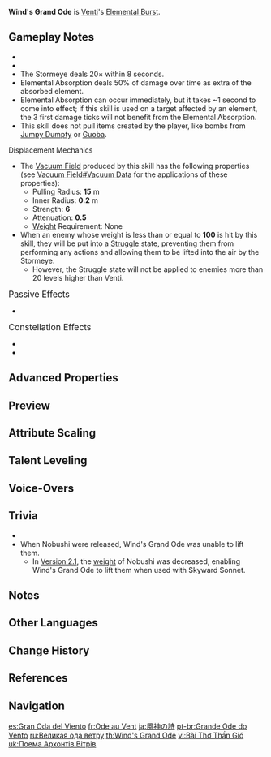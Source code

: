 {{Talent Infobox
|image         = Talent Wind's Grand Ode.png
|character     = Venti
|type          = Elemental Burst
|info          = Fires off an arrow made of countless coalesced winds, creating a huge [[Vacuum Field|Stormeye]] that sucks in opponents and deals continuous {{Color|Anemo DMG}}.<br><br>'''[[Elemental Absorption]]'''<br>If the Stormeye comes into contact with {{Hydro}}/{{Pyro}}/{{Cryo}}/{{Electro}}, it will deal additional {{Color|Black|elemental DMG}} of that type.<br>Elemental Absorption may only occur once per use.
|utility1      = Elemental Absorption
|utility2      = Vacuum Field
|utility3      = Effects Retained Character Fallen
|utility4      = Struggle State
|energyCost    = 60
|CD            = 15s
|duration      = 8s
|attr1         = DoT
|value1        = 37.6–80%
|attr2         = Additional Elemental DMG
|value2        = 18.8–40%
|scale_att1    = ATK
}}
{{Description|Many hymns written in praise of the Anemo Archon have been lost to time. This one sings of his mastery over the wind.}}
'''Wind's Grand Ode''' is [[Venti]]'s [[Elemental Burst]].

==Gameplay Notes==
* {{Talent Note|energy frame|90}}
* {{Talent Note|cooldown frame|83}}
* The Stormeye deals 20× {{Color|Anemo DMG}} within 8 seconds.
* Elemental Absorption deals 50% of damage over time as extra {{Color|Black|Elemental DMG}} of the absorbed element.
* Elemental Absorption can occur immediately, but it takes ~1 second to come into effect; if this skill is used on a target affected by an element, the 3 first damage ticks will not benefit from the Elemental Absorption.
* This skill does not pull items created by the player, like bombs from [[Jumpy Dumpty]] or [[Guoba]].

;Displacement Mechanics
* The [[Vacuum Field]] produced by this skill has the following properties (see [[Vacuum Field#Vacuum Data]] for the applications of these properties):
** Pulling Radius: '''15'''&nbsp;m
** Inner Radius: '''0.2'''&nbsp;m
** Strength: '''6'''
** Attenuation: '''0.5'''
** [[Weight]] Requirement: None
* When an enemy whose weight is less than or equal to '''100''' is hit by this skill, they will be put into a [[Struggle]] state, preventing them from performing any actions and allowing them to be lifted into the air by the Stormeye.
** However, the Struggle state will not be applied to enemies more than 20 levels higher than Venti.

;<big>Passive Effects</big>
* {{Talent Note|character=Venti|talent=Wind's Grand Ode|ascension|2|Stormeye}}

;<big>Constellation Effects</big>
* {{Talent Note|constellation|3|Ode to Thousand Winds}}
* {{Talent Note|constellation|6|Storm of Defiance}}

==Advanced Properties==
{{Advanced Properties
|title   = DoT
|gu      = 1U
|icdtag  = Elemental Burst Anemo
|icdtype = 1s/3 Hits
|poise   = 4
|impulse = 2

|title2   = Absorbed Cryo
|gu2      = 1U
|icdtag2  = Elemental Burst Cryo
|icdtype2 = 1s/3 Hits
|poise2   = 0
|impulse2 = 0

|title3   = Absorbed Electro
|gu3      = 1U
|icdtag3  = Elemental Burst Electro
|icdtype3 = 1s/3 Hits
|poise3   = 0
|impulse3 = 0

|title4   = Absorbed Hydro
|gu4      = 1U
|icdtag4  = Elemental Burst Hydro
|icdtype4 = 1s/3 Hits
|poise4   = 0
|impulse4 = 0

|title5   = Absorbed Pyro
|gu5      = 1U
|icdtag5  = Elemental Burst Pyro
|icdtype5 = 1s/3 Hits
|poise5   = 0
|impulse5 = 0
}}

==Preview==
{{Preview
|file1    = Wind's Grand Ode Preview
|caption1 = Without Elemental Absorption

|file2    = Wind's Grand Ode Cryo Preview
|caption2 = Cryo Elemental Absorption

|file3    = Wind's Grand Ode Electro Preview
|caption3 = Electro Elemental Absorption

|file4    = Wind's Grand Ode Hydro Preview
|caption4 = Hydro Elemental Absorption

|file5    = Wind's Grand Ode Pyro Preview
|caption5 = Pyro Elemental Absorption
}}

==Attribute Scaling==
{{Talent Scaling
|talentType=Elemental Burst
|levels=14
|order=dot,additionalelementaldmg,duration,cd,energycost
|titles=DoT (%),Additional Elemental DMG (%),Duration,CD,Energy Cost
|dot_1=37.6
|dot_2=40.42
|dot_3=43.24
|dot_4=47
|dot_5=49.82
|dot_6=52.64
|dot_7=56.4
|dot_8=60.16
|dot_9=63.92
|dot_10=67.68
|dot_11=71.44
|dot_12=75.2
|dot_13=79.9
|dot_14=84.6
|additionalelementaldmg_1=18.8
|additionalelementaldmg_2=20.21
|additionalelementaldmg_3=21.62
|additionalelementaldmg_4=23.5
|additionalelementaldmg_5=24.91
|additionalelementaldmg_6=26.32
|additionalelementaldmg_7=28.2
|additionalelementaldmg_8=30.08
|additionalelementaldmg_9=31.96
|additionalelementaldmg_10=33.84
|additionalelementaldmg_11=35.72
|additionalelementaldmg_12=37.6
|additionalelementaldmg_13=39.95
|additionalelementaldmg_14=42.3
|duration=8s
|cd=15s
|energycost=60
}}

==Talent Leveling==
{{Talent Upgrade|Venti}}

==Voice-Overs==
{{Talent VO}}

==Trivia==
* {{Transclude|Breezy Ode|Glowing Ornaments}}
* When Nobushi were released, Wind's Grand Ode was unable to lift them.
** In [[Version 2.1]], the [[weight]] of Nobushi was decreased, enabling Wind's Grand Ode to lift them when used with Skyward Sonnet.

==Notes==
{{Reflist|note=1}}

==Other Languages==
{{Other Languages
|en       = Wind's Grand Ode
|zhs      = 风神之诗
|zhs_rm   = Fēngshén zhī Shī
|zht      = 風神之詩
|zht_rm   = Fēngshén zhī Shī
|zh_tl    = Poem of the Wind God
|ja       = 風神の詩
|ja_rm    = Fuujin no Uta<ref>YouTube: [https://youtu.be/cRL6LdEXUqo {{ja|チュートリアル動画 　ウェンティ「高天の歌」（ナレーション 津田健次郎ver.）}}]</ref>
|ja_tl    = Poem of the Wind God
|ko       = 바람신의 시
|ko_rm    = Baramsin-ui Si
|ko_tl    = Poem of the Wind God
|es       = Gran Oda del Viento
|es_tl    = Great Ode of the Wind
|fr       = Ode au Vent
|fr_tl    = Ode to the Wind
|ru       = Великая ода ветру
|ru_tl    = Wind's Grand Ode
|th       = Wind's Grand Ode
|vi       = Bài Thơ Thần Gió
|vi_tl    = Poem of the Wind God
|de       = Ode vom Anemo-Archon
|de_tl    = Ode of the Anemo Archon
|id       = Wind's Grand Ode
|pt       = Grande Ode do Vento
|pt_tl    = Wind's Grand Ode
|tr       = Rüzgarın Büyük Kasidesi
|tr_tl    = The Wind's Great Qasida
|it       = Ode all'Archon di Anemo
|it_tl    = Ode to the Anemo Archon
}}

==Change History==
{{Change History|1.0}}

==References==
{{Reflist}}

==Navigation==
{{Talent Navbox|Venti}}

[[es:Gran Oda del Viento]]
[[fr:Ode au Vent]]
[[ja:風神の詩]]
[[pt-br:Grande Ode do Vento]]
[[ru:Великая ода ветру]]
[[th:Wind's Grand Ode]]
[[vi:Bài Thơ Thần Gió]]
[[uk:Поема Архонтів Вітрів]]